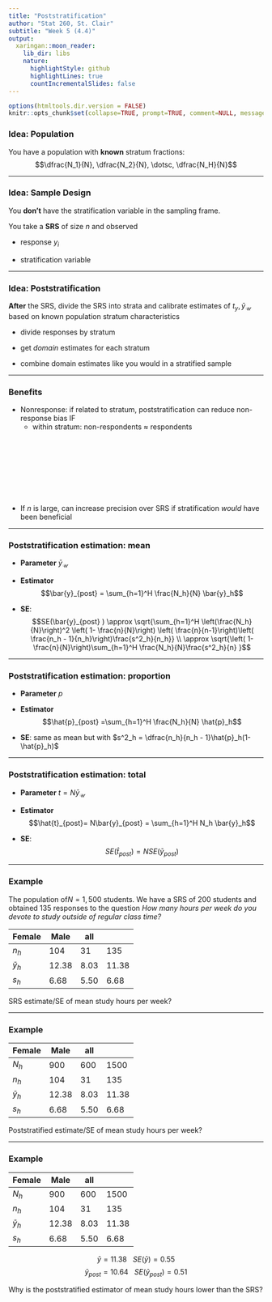 ```yaml
---
title: "Poststratification"
author: "Stat 260, St. Clair"
subtitle: "Week 5 (4.4)"
output:
  xaringan::moon_reader:
    lib_dir: libs
    nature:
      highlightStyle: github
      highlightLines: true
      countIncrementalSlides: false
---
```


```r
options(htmltools.dir.version = FALSE)
knitr::opts_chunk$set(collapse=TRUE, prompt=TRUE, comment=NULL, message = FALSE, warning = FALSE, fig.height = 7, fig.width = 11)
```




### Idea: Population

You have a population with **known** stratum fractions:
$$\dfrac{N_1}{N}, \dfrac{N_2}{N}, \dotsc, \dfrac{N_H}{N}$$

---


### Idea: Sample Design

You **don't** have the stratification variable in the sampling frame. 

You take a **SRS** of size $n$ and observed

  - response $y_i$
  
  - stratification variable

---

### Idea: Poststratification

**After** the SRS, divide the SRS into strata and calibrate estimates of $t_y, \bar{y}_{\mathcal{U}}$ based on known population stratum characteristics


- divide responses by stratum

- get *domain* estimates for each stratum

- combine domain estimates like you would in a stratified sample


---

### Benefits

- Nonresponse: if related to stratum, poststratification can reduce non-response bias IF
  - within stratum: non-respondents $\approx$ respondents
  
<br>
<br>
<br>

<br>
<br>
<br>

- If $n$ is large, can increase precision over SRS if stratification *would* have been beneficial




---

### Poststratification estimation: mean

- **Parameter**  $\bar{y}_{\mathcal{U}}$ 


- **Estimator** 
$$\bar{y}_{post} = \sum_{h=1}^H \frac{N_h}{N} \bar{y}_h$$

- **SE**:
$$SE(\bar{y}_{post} ) \approx \sqrt{\sum_{h=1}^H \left(\frac{N_h}{N}\right)^2 \left( 1- \frac{n}{N}\right) \left( \frac{n}{n-1}\right)\left( \frac{n_h - 1}{n_h}\right)\frac{s^2_h}{n_h}} \\
\approx \sqrt{\left( 1- \frac{n}{N}\right)\sum_{h=1}^H \frac{N_h}{N}\frac{s^2_h}{n} }$$

---

### Poststratification estimation: proportion


- **Parameter**  $p$ 


- **Estimator** 
$$\hat{p}_{post} =\sum_{h=1}^H \frac{N_h}{N} \hat{p}_h$$

- **SE**: same as mean but with $s^2_h = \dfrac{n_h}{n_h - 1}\hat{p}_h(1-\hat{p}_h)$



---

### Poststratification estimation: total

- **Parameter**  $t = N\bar{y}_{\mathcal{U}}$ 


- **Estimator** 
$$\hat{t}_{post}= N\bar{y}_{post} = \sum_{h=1}^H N_h \bar{y}_h$$

- **SE**:
$$SE(\hat{t}_{post}) = N SE(\bar{y}_{post})$$

---

### Example
The population of$N=1,500$ students. We have a SRS of 200 students and obtained 135 responses to the question *How many hours per week do you devote to study outside of regular class time?* 

|  Female | Male | all 
---- | ------ | ---- | ----
$n_h$ | 104 | 31 | 135 
$\bar{y}_h$ | 12.38  | 8.03 | 11.38
$s_h$ | 6.68 | 5.50 | 6.68

SRS estimate/SE of mean study hours per week?


---

### Example

|  Female | Male | all 
---- | ------ | ---- | ----
$N_h$ | 900 | 600 | 1500
$n_h$ | 104 | 31 | 135 
$\bar{y}_h$ | 12.38  | 8.03 | 11.38
$s_h$ | 6.68 | 5.50 | 6.68

Poststratified estimate/SE of mean study hours per week?



---

### Example


|  Female | Male | all 
---- | ------ | ---- | ----
$N_h$ | 900 | 600 | 1500
$n_h$ | 104 | 31 | 135 
$\bar{y}_h$ | 12.38  | 8.03 | 11.38
$s_h$ | 6.68 | 5.50 | 6.68

$$\bar{y} = 11.38 \ \ \ SE(\bar{y}) = 0.55$$
$$\bar{y}_{post} = 10.64 \ \ \ SE(\bar{y}_{post}) = 0.51$$

Why is the poststratified estimator of mean study hours lower than the SRS?